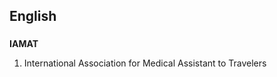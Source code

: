 ==English==
==={{acronym}}===
'''IAMAT'''

#International Association for Medical Assistant to Travelers